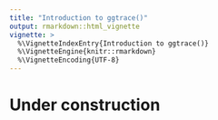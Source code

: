 ```yaml
---
title: "Introduction to ggtrace()"
output: rmarkdown::html_vignette
vignette: >
  %\VignetteIndexEntry{Introduction to ggtrace()}
  %\VignetteEngine{knitr::rmarkdown}
  %\VignetteEncoding{UTF-8}
---
```


# Under construction
